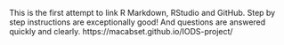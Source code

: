 This is the first attempt to link R Markdown, RStudio and GitHub. Step by step instructions are exceptionally good! And questions are answered quickly and clearly.
https://macabset.github.io/IODS-project/
